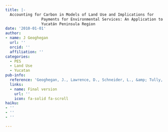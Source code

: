 ```yaml
---
title: |-
  Accounting for Carbon in Models of Land Use and Implications for
                Payments for Environmental Services: An Application to Southern
                Yucatán Peninsula Region
date: '2010-01-01'
author:
- name: J Geoghegan
  url: ''
  orcid: ''
  affiliation: ''
categories:
  - PES
  - Land Use
  - Yucatan
pub-info:
  reference: 'Geoghegan, J., Lawrence, D., Schneider, L., &amp; Tully, K. (2010). Accounting for Carbon in Models of Land Use and Implications for Payments for Environmental Services: An Application to Southern Yucat&aacute;n Peninsula Region. <em>Regional Environmental Change</em>, <em>10</em>(3), 247&ndash;260.'
  links:
  - name: Final version
    url: ''
    icon: fa-solid fa-scroll
haiku:
- ''
- ''
- ''

---
```

